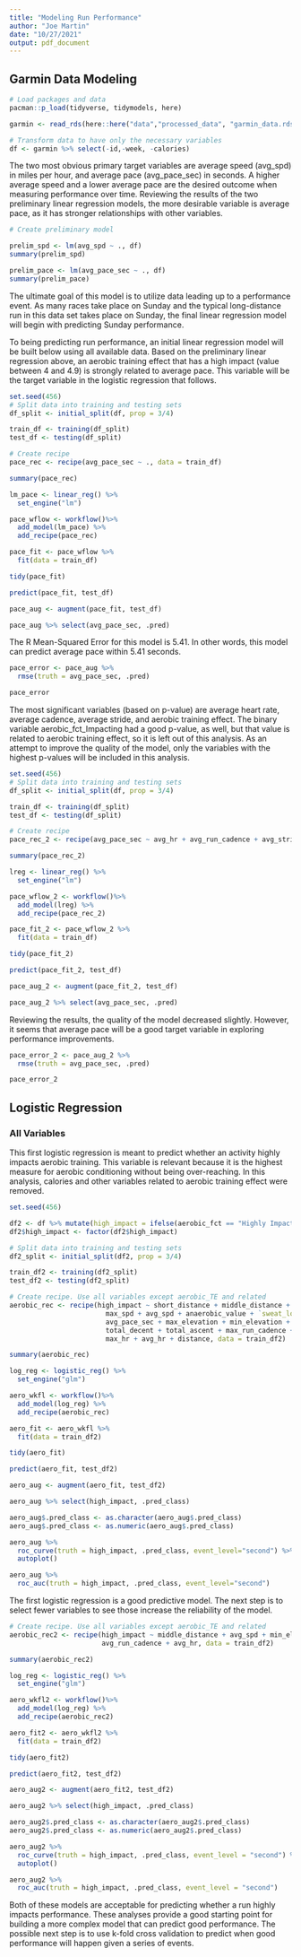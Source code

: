 ```yaml
---
title: "Modeling Run Performance"
author: "Joe Martin"
date: "10/27/2021"
output: pdf_document
---
```

## Garmin Data Modeling

```r
# Load packages and data
pacman::p_load(tidyverse, tidymodels, here)

garmin <- read_rds(here::here("data","processed_data", "garmin_data.rds"))

# Transform data to have only the necessary variables
df <- garmin %>% select(-id,-week, -calories)
```

The two most obvious primary target variables are average speed (avg_spd) in miles per hour, and average pace (avg_pace_sec) in seconds. A higher average speed and a lower average pace are the desired outcome when measuring performance over time. Reviewing the results of the two preliminary linear regression models, the more desirable variable is average pace, as it has stronger relationships with other variables. 

```r
# Create preliminary model

prelim_spd <- lm(avg_spd ~ ., df)
summary(prelim_spd)

```

```r
prelim_pace <- lm(avg_pace_sec ~ ., df)
summary(prelim_pace)

```

The ultimate goal of this model is to utilize data leading up to a performance event. As many races take place on Sunday and the typical long-distance run in this data set takes place on Sunday, the final linear regression model will begin with predicting Sunday performance.

To being predicting run performance, an initial linear regression model will be built below using all available data. Based on the preliminary linear regression above, an aerobic training effect that has a high impact (value between 4 and 4.9) is strongly related to average pace. This variable will be the target variable in the logistic regression that follows. 

```r
set.seed(456)
# Split data into training and testing sets
df_split <- initial_split(df, prop = 3/4)

train_df <- training(df_split)
test_df <- testing(df_split)

# Create recipe
pace_rec <- recipe(avg_pace_sec ~ ., data = train_df)

summary(pace_rec)
```

```r
lm_pace <- linear_reg() %>%
  set_engine("lm")

pace_wflow <- workflow()%>%
  add_model(lm_pace) %>%
  add_recipe(pace_rec)

pace_fit <- pace_wflow %>% 
  fit(data = train_df) 

tidy(pace_fit)
```

```r
predict(pace_fit, test_df)
```

```r
pace_aug <- augment(pace_fit, test_df)

pace_aug %>% select(avg_pace_sec, .pred)
```

The R Mean-Squared Error for this model is 5.41. In other words, this model can predict average pace within 5.41 seconds.

```r
pace_error <- pace_aug %>% 
  rmse(truth = avg_pace_sec, .pred)

pace_error
```

The most significant variables (based on p-value) are average heart rate, average cadence, average stride, and aerobic training effect. The binary variable aerobic_fct_Impacting had a good p-value, as well, but that value is related to aerobic training effect, so it is left out of this analysis. As an attempt to improve the quality of the model, only the variables with the highest p-values will be included in this analysis.
```r
set.seed(456)
# Split data into training and testing sets
df_split <- initial_split(df, prop = 3/4)

train_df <- training(df_split)
test_df <- testing(df_split)

# Create recipe
pace_rec_2 <- recipe(avg_pace_sec ~ avg_hr + avg_run_cadence + avg_stride + aerobic_TE, data = train_df)

summary(pace_rec_2)
```

```r
lreg <- linear_reg() %>%
  set_engine("lm")

pace_wflow_2 <- workflow()%>%
  add_model(lreg) %>%
  add_recipe(pace_rec_2)

pace_fit_2 <- pace_wflow_2 %>% 
  fit(data = train_df) 

tidy(pace_fit_2)
```

```r
predict(pace_fit_2, test_df)
```

```r
pace_aug_2 <- augment(pace_fit_2, test_df)

pace_aug_2 %>% select(avg_pace_sec, .pred)
```

Reviewing the results, the quality of the model decreased slightly. However, it seems that average pace will be a good target variable in exploring performance improvements. 

```r
pace_error_2 <- pace_aug_2 %>% 
  rmse(truth = avg_pace_sec, .pred)

pace_error_2
```


## Logistic Regression

### All Variables

This first logistic regression is meant to predict whether an activity highly impacts aerobic training. This variable is relevant because it is the highest measure for aerobic conditioning without being over-reaching. In this analysis, calories and other variables related to aerobic training effect were removed. 
```r
set.seed(456)

df2 <- df %>% mutate(high_impact = ifelse(aerobic_fct == "Highly Impacting", 1,0))
df2$high_impact <- factor(df2$high_impact)

# Split data into training and testing sets
df2_split <- initial_split(df2, prop = 3/4)

train_df2 <- training(df2_split)
test_df2 <- testing(df2_split)

# Create recipe. Use all variables except aerobic_TE and related
aerobic_rec <- recipe(high_impact ~ short_distance + middle_distance + long_distance + 
                        max_spd + avg_spd + anaerobic_value + `sweat_loss(ml)` + best_pace_sec +
                        avg_pace_sec + max_elevation + min_elevation + avg_stride +
                        total_decent + total_ascent + max_run_cadence + avg_run_cadence + 
                        max_hr + avg_hr + distance, data = train_df2)

summary(aerobic_rec)
```

```r
log_reg <- logistic_reg() %>%
  set_engine("glm")

aero_wkfl <- workflow()%>%
  add_model(log_reg) %>%
  add_recipe(aerobic_rec)

aero_fit <- aero_wkfl %>% 
  fit(data = train_df2) 

tidy(aero_fit)
```

```r
predict(aero_fit, test_df2)
```

```r
aero_aug <- augment(aero_fit, test_df2)

aero_aug %>% select(high_impact, .pred_class)
```

```r
aero_aug$.pred_class <- as.character(aero_aug$.pred_class)
aero_aug$.pred_class <- as.numeric(aero_aug$.pred_class)

aero_aug %>% 
  roc_curve(truth = high_impact, .pred_class, event_level="second") %>%
  autoplot()
```

```r
aero_aug %>% 
  roc_auc(truth = high_impact, .pred_class, event_level="second")
```

The first logistic regression is a good predictive model. The next step is to select fewer variables to see those increase the reliability of the model. 

```r
# Create recipe. Use all variables except aerobic_TE and related
aerobic_rec2 <- recipe(high_impact ~ middle_distance + avg_spd + min_elevation + avg_stride +
                       avg_run_cadence + avg_hr, data = train_df2)

summary(aerobic_rec2)
```

```r
log_reg <- logistic_reg() %>%
  set_engine("glm")

aero_wkfl2 <- workflow()%>%
  add_model(log_reg) %>%
  add_recipe(aerobic_rec2)

aero_fit2 <- aero_wkfl2 %>% 
  fit(data = train_df2) 

tidy(aero_fit2)
```

```r
predict(aero_fit2, test_df2)
```

```r
aero_aug2 <- augment(aero_fit2, test_df2)

aero_aug2 %>% select(high_impact, .pred_class)
```

```r
aero_aug2$.pred_class <- as.character(aero_aug2$.pred_class)
aero_aug2$.pred_class <- as.numeric(aero_aug2$.pred_class)

aero_aug2 %>% 
  roc_curve(truth = high_impact, .pred_class, event_level = "second") %>%
  autoplot()
```

```r
aero_aug2 %>% 
  roc_auc(truth = high_impact, .pred_class, event_level = "second")
```

Both of these models are acceptable for predicting whether a run highly impacts performance. These analyses provide a good starting point for building a more complex model that can predict good performance. The possible next step is to use k-fold cross validation to predict when good performance will happen given a series of events. 
